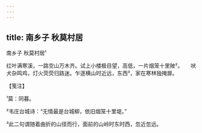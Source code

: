 ```yaml
---
---
---
```

title: 南乡子 秋莫村居
---



南乡子 秋莫村居¹


红叶满寒溪，一路空山万木齐。试上小楼极目望，高低，一片烟笼十里陂²。　　吠犬杂鸣鸡，灯火荧荧归路迷。乍逐横山时近远，东西³，家在寒林独掩扉。





【笺注】


¹莫：同暮。

²韦庄台城诗：“无情最是台城柳，依旧烟笼十里堤。”

³此二句谓随着曲折的山径而行，面前的山岭时东时西，忽近忽远。